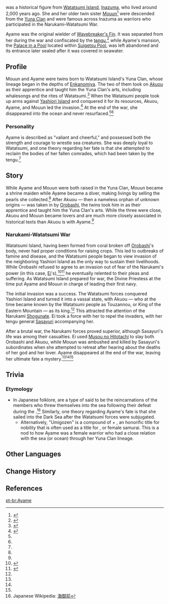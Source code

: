 {{Character Infobox
|type             = Historical
|image            = 
|realname         = Yuna Ayame
|region           = Inazuma
|affiliation      = Watatsumi Island
|affiliation2     = Yuna Clan
|ancestry         = [[Yuna Clan]]
|sibling          = Mouun
|siblingNote      = Older twin sister
|title            = Umigozen
|voiceEN          = 
|voiceCN          = 
|voiceJP          = 
}}
{{Lang|'''Yuna''' "'''Umigozen'''" '''Ayame'''|ja=「海御前」菖蒲|ja_rm="Umigozen" Ayame|ja_lit='Honorable Ocean' Ayame}} was a historical figure from [[Watatsumi Island]], [[Inazuma]], who lived around 2,000 years ago. She and her older twin sister [[Mouun]]<ref name="Life of Mouun">{{Ref/Book|The Life of Mouun the Shrine Maiden}}</ref> were descended from the [[Yuna Clan]] and were famous across Inazuma as warriors who participated in the Narukami-Watatsumi War.

Ayame was the original wielder of [[Wavebreaker's Fin]]. It was separated from her during the war and confiscated by the [[tengu]],<ref name="Wavebreaker">{{Ref/Weapon|Wavebreaker's Fin}}</ref> while Ayame's mansion, the [[Palace in a Pool]] located within [[Suigetsu Pool]], was left abandoned and its entrance later sealed after it was covered in seawater.

==Profile==
Mouun and Ayame were twins born to Watatsumi Island's Yuna Clan, whose lineage began in the depths of [[Enkanomiya]]. The two of them took on [[Akuou]] as their apprentice and taught him the Yuna Clan's arts, including whalesongs and the rites of Watatsumi.<ref name="Debates">{{Ref/Book|Debates on the "Viceroy of the East"}}</ref> When the Watatsumi people took up arms against [[Yashiori Island]] and conquered it for its resources, Akuou, Ayame, and Mouun led the invasion.<ref>{{Ref/Weapon|Everlasting Moonglow}}</ref> At the end of the war, she disappeared into the ocean and never resurfaced.<ref name="Life of Mouun" /><ref name="Wavebreaker" />

===Personality===
Ayame is described as "valiant and cheerful," and possessed both the strength and courage to wrestle sea creatures. She was deeply loyal to Watatsumi, and one theory regarding her fate is that she attempted to reclaim the bodies of her fallen comrades, which had been taken by the tengu.<ref name="Wavebreaker" />

==Story==
While Ayame and Mouun were both raised in the Yuna Clan, Mouun became a shrine maiden while Ayame became a diver, making livings by selling the pearls she collected.<ref name="Life of Mouun" /> After Akuou &mdash; then a nameless orphan of unknown origins &mdash; was taken in by [[Orobashi]], the twins took him in as their apprentice and taught him the Yuna Clan's arts. While the three were close, Akuou and Mouun became lovers and are much more closely associated in historical texts than Akuou is with Ayame.<ref name="Debates" />

===Narukami-Watatsumi War===
Watatsumi Island, having been formed from coral broken off [[Orobashi]]'s body, never had proper conditions for raising crops. This led to outbreaks of famine and disease, and the Watatsumi people began to view invasion of the neighboring Yashiori Island as the only way to sustain their livelihoods. While Orobashi refused to agree to an invasion out of fear of the Narukami's power (in this case, [[Ei]]'s),<ref>{{Ref/Book|A Preliminary Study of Sangonomiya Folk Belief}}</ref><ref>{{Ref/Book|Treasured Tales of the Chouken Shinkageuchi|1}}</ref> he eventually relented to their pleas and suffering. As Watatsumi Island prepared for war, the Divine Priestess at the time put Ayame and Mouun in charge of leading their first navy.

The initial invasion was a success. The Watatsumi forces conquered Yashiori Island and turned it into a vassal state, with Akuou &mdash; who at the time became known by the Watatsumi people as Touzannou, or King of the Eastern Mountain &mdash; as its king.<ref name="Debates" /> This attracted the attention of the Narukami [[Shogunate]]. Ei took a force with her to repel the invaders, with her tengu general [[Sasayuri]] accompanying her.

After a brutal war, the Narukami forces proved superior, although Sasayuri's life was among their casualties. Ei used [[Musou no Hitotachi]] to slay both Orobashi and Akuou, while Mouun was ambushed and killed by Sasayuri's subordinates when she attempted to retreat after hearing about the deaths of her god and her lover. Ayame disappeared at the end of the war, leaving her ultimate fate a mystery.<ref name="Life of Mouun" /><ref name="Wavebreaker" /><ref name="Debates" />

==Trivia==
===Etymology===
* In Japanese folklore, {{Lang|umigozen|ja=海御前}} are a type of {{w|youkai}} said to be the reincarnations of the {{w|Taira clan}} members who threw themselves into the sea following their defeat during the {{w|Battle of Dan-no-ura}}.<ref>Japanese Wikipedia: [https://w.wiki/46EU 海御前]</ref> Similarly, one theory regarding Ayame's fate is that she sailed into the Dark Sea after the Watatsumi forces were subjugated.
** Alternatively, "Umigozen" is a compound of {{Lang|Sea|ja=海}} + {{Lang|{{w|Gozen}}|ja=御前}}, an honorific title for nobility that is often used as a title for {{w|onna-musha}}, or female samurai. This is a nod to how Ayame was a female warrior who had a close relation with the sea (or ocean) through her Yuna Clan lineage.
<!-- Unhide if a Note is used on the page. (See Asase Hibiki's page for an example usage.)
==Notes==
{{Reflist|note=1}}
-->

==Other Languages==
{{Other Languages|default_hidden=1
|en       = Ayame
|zhs      = 菖蒲
|zhs_rm   = Chāngpú
|zht      = 菖蒲
|zht_rm   = Chāngpú
|ja       = 菖蒲
|ja_rm    = Ayame
<!-- |ja_tl    = Iris -->
|ko       = 아야메
|ko_rm    = Ayame
|es       = Ayame
|fr       = Ayame
|ru       = Аямэ
|th       = Ayame
|vi       = Ayame
|de       = Ayame
|id       = Ayame
|pt       = Ayame
}}

==Change History==
{{Change History|2.1}}

==References==
{{Reflist|2}}
[[pt-br:Ayame]]